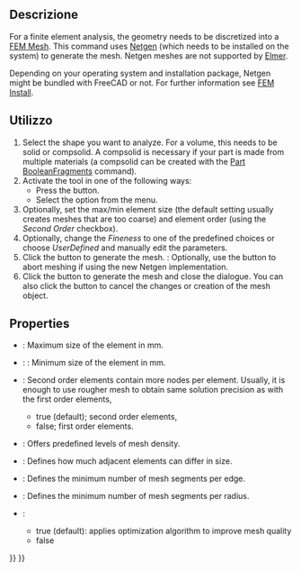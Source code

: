 <languages/>

<div class="mw-translate-fuzzy">
{{Docnav/it|[[FEM_ConstraintBodyHeatSource/it|Vincolo fonte di calore del corpo]]|[[FEM_MeshGmshFromShape/it|Mesh FEM da forma con GMSH]]|[[FEM_Workbench/it|FEM]]|IconL=Fem-constraint-heatflux.svg|IconC=Workbench_FEM.svg|IconR=FEM_MeshGmshFromShape.png}}
</div>

<div class="mw-translate-fuzzy">
{{GuiCommand/it
|Name=FEM_MeshNetgenFromShape
|Name/it=Mesh FEM da forma con Netgen
|MenuLocation=FEM → Mesh FEM da forma con Netgen
|Workbenches=[[FEM_Workbench/it|FEM]]
|Shortcut=
|SeeAlso=[[FEM_tutorial/it|Tutorial FEM]]
}}
</div>

<span id="Description"></span>
==Descrizione==

For a finite element analysis, the geometry needs to be discretized into a [[FEM_Mesh|FEM Mesh]]. This command uses [https://www.ngsolve.org/ Netgen] (which needs to be installed on the system) to generate the mesh. Netgen meshes are not supported by [[FEM_SolverElmer|Elmer]].

Depending on your operating system and installation package, Netgen might be bundled with FreeCAD or not. For further information see [[FEM_Install#Netgen|FEM Install]].

<span id="Usage"></span>
==Utilizzo==

# Select the shape you want to analyze. For a volume, this needs to be solid or compsolid. A compsolid is necessary if your part is made from multiple materials (a compsolid can be created with the [[Part_BooleanFragments|Part BooleanFragments]] command).
# Activate the tool in one of the following ways:
#* Press the {{Button|[[Image:FEM_MeshNetgenFromShape.svg|16px]] [[FEM_MeshNetgenFromShape|FEM mesh from shape by Netgen]]}} button.
#* Select the {{MenuCommand|Mesh → [[Image:FEM_MeshGmshFromShape.svg|16px]] FEM mesh from shape by Netgen}} option from the menu.
# Optionally, set the max/min element size (the default setting usually creates meshes that are too coarse) and element order (using the ''Second Order'' checkbox).
# Optionally, change the ''Fineness'' to one of the predefined choices or choose ''UserDefined'' and manually edit the parameters.
# Click the {{Button|Apply}} button to generate the mesh. {{Version|1.0}}: Optionally, use the {{Button|Cancel}} button to abort meshing if using the new Netgen implementation.
# Click the {{Button|OK}} button to generate the mesh and close the dialogue. You can also click the {{Button|Cancel}} button to cancel the changes or creation of the mesh object.

== Properties ==

* {{PropertyData|Max. Size}}: Maximum size of the element in mm.
* {{PropertyData|Min. Size}}: {{Version|1.0}}: Minimum size of the element in mm.
* {{PropertyData|Second order}}: Second order elements contain more nodes per element. Usually, it is enough to use rougher mesh to obtain same solution precision as with the first order elements,
** true (default); second order elements,
** false; first order elements. 
* {{PropertyData|Fineness}}: Offers predefined levels of mesh density.
* {{PropertyData|Growth Rate}}: Defines how much adjacent elements can differ in size.
* {{PropertyData|Nb. Segs per Edge}}: Defines the minimum number of mesh segments per edge.
* {{PropertyData|Nb. Segs per Radius}}: Defines the minimum number of mesh segments per radius.
* {{PropertyData|Optimize}}:
** true (default): applies optimization algorithm to improve mesh quality
** false


<div class="mw-translate-fuzzy">
{{Docnav/it|[[FEM_ConstraintBodyHeatSource/it|Vincolo fonte di calore del corpo]]|[[FEM_MeshGmshFromShape/it|Mesh FEM da forma con GMSH]]|[[FEM_Workbench/it|FEM]]|IconL=Fem-constraint-heatflux.svg|IconC=Workbench_FEM.svg|IconR=FEM_MeshGmshFromShape.png}}
</div>

{{FEM Tools navi{{#translation:}}}}
{{Userdocnavi{{#translation:}}}}
